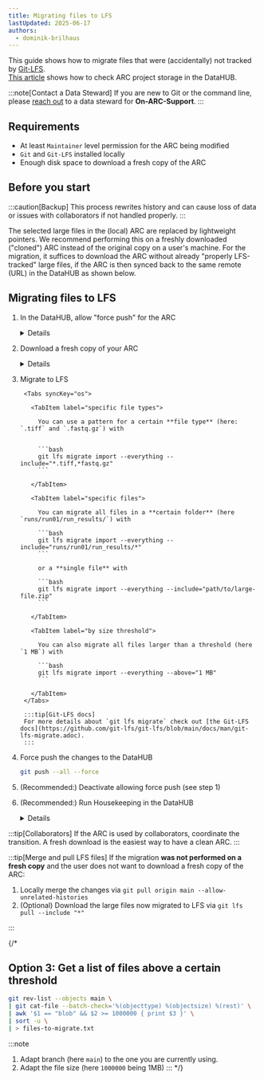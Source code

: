 ```yaml
---
title: Migrating files to LFS
lastUpdated: 2025-06-17
authors:
  - dominik-brilhaus
---
```



This guide shows how to migrate files that were (accidentally) not tracked by [Git-LFS](nfdi4plants.knowledgebase/git/git-lfs).  
[This article](/nfdi4plants.knowledgebase/datahub/arc-files/datahub-lfs#project-storage) shows how to check ARC project storage in the DataHUB. 

:::note[Contact a Data Steward]
If you are new to Git or the command line,  
please [reach out](https://nfdi4plants.org/support/) to a data steward for **On-ARC-Support**.
:::

## Requirements

- At least `Maintainer` level permission for the ARC being modified
- `Git` and `Git-LFS` installed locally
- Enough disk space to download a fresh copy of the ARC

## Before you start

:::caution[Backup]
This process rewrites history and can cause loss of data or issues with collaborators if not handled properly. 
:::

The selected large files in the (local) ARC are replaced by lightweight pointers. We recommend performing this on a freshly downloaded ("cloned") ARC instead of the original copy on a user's machine. For the migration, it suffices to download the ARC without already "properly LFS-tracked" large files, if the ARC is then synced back to the same remote (URL) in the DataHUB as shown below.

## Migrating files to LFS

<Steps>

1. In the DataHUB, allow "force push" for the ARC

    <details>
      <summary>Details</summary>
        <Steps>
        1. Open your ARC in the DataHUB
        2. Via the sidebar navigate to Settings --> Repository
        2. Open the section "Protected branches"
        3. Activate the button `Allowed to force push`
        ![](/nfdi4plants.knowledgebase/src/assets/images/datahub/datahub-arc-settings-force-push.drawio.svg)
        </Steps>
    </details>

2. Download a fresh copy of your ARC

    <details>
      <summary>Details</summary>
        <Tabs syncKey="os">
          <TabItem label="via ARC Commander">
            ```bash
            arc get -n -r <ARC URL>
            ```
          </TabItem>
          <TabItem label="via Git">
            ```bash
            GIT_LFS_SKIP_SMUDGE=1 git clone --filter=blob:none <ARC URL>
            ```
          </TabItem>
        </Tabs>
    </details>

3. Migrate to LFS

        <Tabs syncKey="os">
          
          <TabItem label="specific file types">
            
            You can use a pattern for a certain **file type** (here: `.tiff` and `.fastq.gz`) with


            ```bash
            git lfs migrate import --everything --include="*.tiff,*fastq.gz"
            ```

          </TabItem>

          <TabItem label="specific files">

            You can migrate all files in a **certain folder** (here `runs/run01/run_results/`) with

            ```bash
            git lfs migrate import --everything --include="runs/run01/run_results/*"
            ```

            or a **single file** with

            ```bash
            git lfs migrate import --everything --include="path/to/large-file.zip"
            ```

          </TabItem>

          <TabItem label="by size threshold">

            You can also migrate all files larger than a threshold (here `1 MB`) with

            ```bash
            git lfs migrate import --everything --above="1 MB"
            ```

          </TabItem>
        </Tabs>

        :::tip[Git-LFS docs]
        For more details about `git lfs migrate` check out [the Git-LFS docs](https://github.com/git-lfs/git-lfs/blob/main/docs/man/git-lfs-migrate.adoc).
        :::

4. Force push the changes to the DataHUB

    ```bash
    git push --all --force
    ```


5. (Recommended:) Deactivate allowing force push (see step 1)

6. (Recommended:) Run Housekeeping in the DataHUB

    <details>
      <summary>Details</summary>
        <Steps>
        1. Open your ARC in the DataHUB
        2. Via the sidebar navigate to Settings --> General
        3. Open the section "Advanced"
        4. Click the button <btn>Run housekeeping</btn>
        5. Click the button <btn>Prune unreachable objects</btn>
        ![](/nfdi4plants.knowledgebase/src/assets/images/datahub/datahub-arc-settings-housekeeping.drawio.svg)
        </Steps>
    </details>

</Steps>


:::tip[Collaborators]
If the ARC is used by collaborators, coordinate the transition.
A fresh download is the easiest way to have a clean ARC.
:::

:::tip[Merge and pull LFS files]
If the migration **was not performed on a fresh copy** and the user does not want to download a fresh copy of the ARC:
<Steps>
  1. Locally merge the changes via `git pull origin main --allow-unrelated-histories` 
  2. (Optional) Download the large files now migrated to LFS via `git lfs pull --include "*"`
</Steps>

:::


{/* 

## Option 3: Get a list of files above a certain threshold

```bash
git rev-list --objects main \
| git cat-file --batch-check='%(objecttype) %(objectsize) %(rest)' \
| awk '$1 == "blob" && $2 >= 1000000 { print $3 }' \
| sort -u \
| > files-to-migrate.txt
```


:::note
1. Adapt branch (here `main`) to the one you are currently using. 
2. Adapt the file size (here `1000000` being 1MB)
:::
 */}




